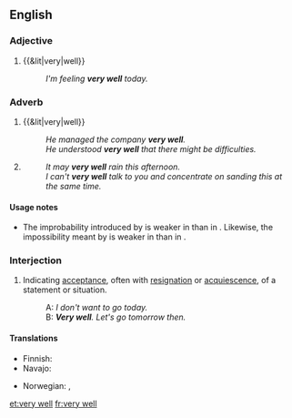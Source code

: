 ==English==

===Adjective===
{{en-adj|head=[[very]] [[well]]|-}}

# {{&lit|very|well}}
#: ''I'm feeling '''very well''' today.''

===Adverb===
{{en-adv|head=[[very]] [[well]]}}

# {{&lit|very|well}}
#: ''He managed the company '''very well'''.''
#: ''He understood '''very well''' that there might be difficulties.''
# {{idiomatic}} {{non-gloss definition|Used to weaken the effect of certain [[modal verb]]s.}}
#: ''It may '''very well''' rain this afternoon.''
#: ''I can't '''very well''' talk to you and concentrate on sanding this at the same time.''

====Usage notes====
* {{sense|used to weaken the effect of modal verbs}} The improbability introduced by {{term|may}} is weaker in {{term||It may very well rain}} than in {{term||It may rain}}. Likewise, the impossibility meant by {{term|can't}} is weaker in {{term||I can't very well talk}} than in {{term||I can't talk}}.

===Interjection===
{{en-interj|head=[[very]] [[well]]}}

# {{idiomatic|dated|formal}} Indicating [[acceptance]], often with [[resignation]] or [[acquiescence]], of a statement or situation.
#: A: ''I don't want to go today.''
#: B: '''''Very well'''. Let's go tomorrow then.''

====Translations====
{{trans-top|interjection}}
* Finnish: {{t-|fi|hyvä on}}
* Navajo: {{tø|nv|hágoshį́į́}}
{{trans-mid}}
* Norwegian: {{t-|no|javel}}, {{t-|no|da så}}
{{trans-bottom}}

[[et:very well]]
[[fr:very well]]